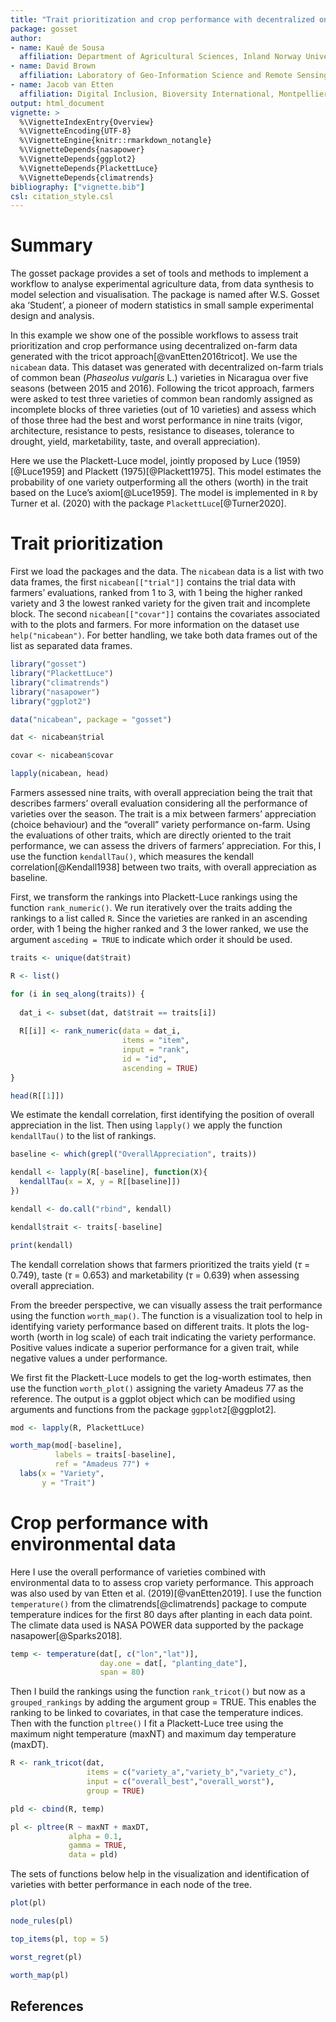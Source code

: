 ```yaml
---
title: "Trait prioritization and crop performance with decentralized on-farm trial data"
package: gosset
author:
- name: Kauê de Sousa
  affiliation: Department of Agricultural Sciences, Inland Norway University, Hamar, Norway </br> Digital Inclusion, Bioversity International, Montpellier, France 
- name: David Brown
  affiliation: Laboratory of Geo-Information Science and Remote Sensing, Wageningen University & Research, Wageningen, The Netherlands </br> Digital Inclusion, Bioversity International, Turrialba, Costa Rica 
- name: Jacob van Etten
  affiliation: Digital Inclusion, Bioversity International, Montpellier, France 
output: html_document
vignette: >
  %\VignetteIndexEntry{Overview}
  %\VignetteEncoding{UTF-8}
  %\VignetteEngine{knitr::rmarkdown_notangle}
  %\VignetteDepends{nasapower}
  %\VignetteDepends{ggplot2}
  %\VignetteDepends{PlackettLuce}
  %\VignetteDepends{climatrends}
bibliography: ["vignette.bib"]
csl: citation_style.csl
---
```


# Summary

The gosset package provides a set of tools and methods to implement a workflow to analyse experimental agriculture data, from data synthesis to model selection and visualisation. The package is named after W.S. Gosset aka ‘Student’, a pioneer of modern statistics in small sample experimental design and analysis.

In this example we show one of the possible workflows to assess trait prioritization and crop performance using decentralized on-farm data generated with the tricot approach[@vanEtten2016tricot]. We use the `nicabean` data. This dataset was generated with decentralized on-farm trials of common bean (*Phaseolus vulgaris* L.) varieties in Nicaragua over five seasons (between 2015 and 2016). Following the tricot approach, farmers were asked to test three varieties of common bean randomly assigned as incomplete blocks of three varieties (out of 10 varieties) and assess which of those three had the best and worst performance in nine traits (vigor, architecture, resistance to pests, resistance to diseases, tolerance to drought, yield, marketability, taste, and overall appreciation).

Here we use the Plackett-Luce model, jointly proposed by Luce (1959)[@Luce1959] and Plackett (1975)[@Plackett1975]. This model estimates the probability of one variety outperforming all the others (worth) in the trait based on the Luce's axiom[@Luce1959]. The model is implemented in `R` by Turner et al. (2020) with the package `PlackettLuce`[@Turner2020]. 

# Trait prioritization 

First we load the packages and the data. The `nicabean` data is a list with two data frames, the first `nicabean[["trial"]]` contains the trial data with farmers' evaluations, ranked from 1 to 3, with 1 being the higher ranked variety and 3 the lowest ranked variety for the given trait and incomplete block. The second `nicabean[["covar"]]` contains the covariates associated with to the plots and farmers. For more information on the dataset use `help("nicabean")`. For better handling, we take both data frames out of the list as separated data frames.

```r
library("gosset")
library("PlackettLuce")
library("climatrends")
library("nasapower")
library("ggplot2")

data("nicabean", package = "gosset")

dat <- nicabean$trial

covar <- nicabean$covar

lapply(nicabean, head)

```

Farmers assessed nine traits, with overall appreciation being the trait that describes farmers' overall evaluation considering all the performance of varieties over the season. The trait is a mix between farmers' appreciation (choice behaviour) and the "overall" variety performance on-farm. Using the evaluations of other traits, which are directly oriented to the trait performance, we can assess the drivers of farmers' appreciation. For this, I use the function `kendallTau()`, which measures the kendall correlation[@Kendall1938] between two traits, with overall appreciation as baseline. 

First, we transform the rankings into Plackett-Luce rankings using the function `rank_numeric()`. We run iteratively over the traits adding the rankings to a list called `R`. Since the varieties are ranked in an ascending order, with 1 being the higher ranked and 3 the lower ranked, we use the argument `asceding = TRUE` to indicate which order it should be used.

```r

traits <- unique(dat$trait)

R <- list()

for (i in seq_along(traits)) {
  
  dat_i <- subset(dat, dat$trait == traits[i])
  
  R[[i]] <- rank_numeric(data = dat_i,
                         items = "item",
                         input = "rank", 
                         id = "id", 
                         ascending = TRUE)
}

head(R[[1]])

```

We estimate the kendall correlation, first identifying the position of overall appreciation in the list. Then using `lapply()` we apply the function `kendallTau()` to the list of rankings. 

```r
baseline <- which(grepl("OverallAppreciation", traits))

kendall <- lapply(R[-baseline], function(X){
  kendallTau(x = X, y = R[[baseline]])
})

kendall <- do.call("rbind", kendall)

kendall$trait <- traits[-baseline]

print(kendall)
```

The kendall correlation shows that farmers prioritized the traits yield ($\tau$ = 0.749), taste ($\tau$ = 0.653) and marketability ($\tau$ = 0.639) when assessing overall appreciation. 

From the breeder perspective, we can visually assess the trait performance using the function `worth_map()`. 
The function is a visualization tool to help in identifying variety performance based on different traits. It plots the log-worth (worth in log scale) of each trait indicating the variety performance. Positive values indicate a superior performance for a given trait, while negative values a under performance.

We first fit the Plackett-Luce models to get the log-worth estimates, then use the function `worth_plot()` assigning the variety Amadeus 77 as the reference. The output is a ggplot object which can be modified using arguments and functions from the package `ggpplot2`[@ggplot2].

```r

mod <- lapply(R, PlackettLuce)

worth_map(mod[-baseline],
          labels = traits[-baseline], 
          ref = "Amadeus 77") +
  labs(x = "Variety",
       y = "Trait")

```


# Crop performance with environmental data

Here I use the overall performance of varieties combined with environmental data to to assess crop variety performance. This approach was also used by van Etten et al. (2019)[@vanEtten2019]. I use the function `temperature()` from the climatrends[@climatrends] package to compute temperature indices for the first 80 days after planting in each data point. The climate data used is NASA POWER data supported by the package nasapower[@Sparks2018].

```r
temp <- temperature(dat[, c("lon","lat")], 
                    day.one = dat[, "planting_date"],
                    span = 80)
```

Then I build the rankings using the function `rank_tricot()` but now as a `grouped_rankings` by adding the argument group = TRUE. This enables the ranking to be linked to covariates, in that case the temperature indices. Then with the function `pltree()` I fit a Plackett-Luce tree using the maximum night temperature (maxNT) and maximum day temperature (maxDT).

```r
R <- rank_tricot(dat, 
                 items = c("variety_a","variety_b","variety_c"), 
                 input = c("overall_best","overall_worst"),
                 group = TRUE)

pld <- cbind(R, temp)

pl <- pltree(R ~ maxNT + maxDT, 
             alpha = 0.1,
             gamma = TRUE,
             data = pld)
```

The sets of functions below help in the visualization and identification of varieties with better performance in each node of the tree. 

```r
plot(pl)

node_rules(pl)

top_items(pl, top = 5)

worst_regret(pl)

worth_map(pl)
```

## References

